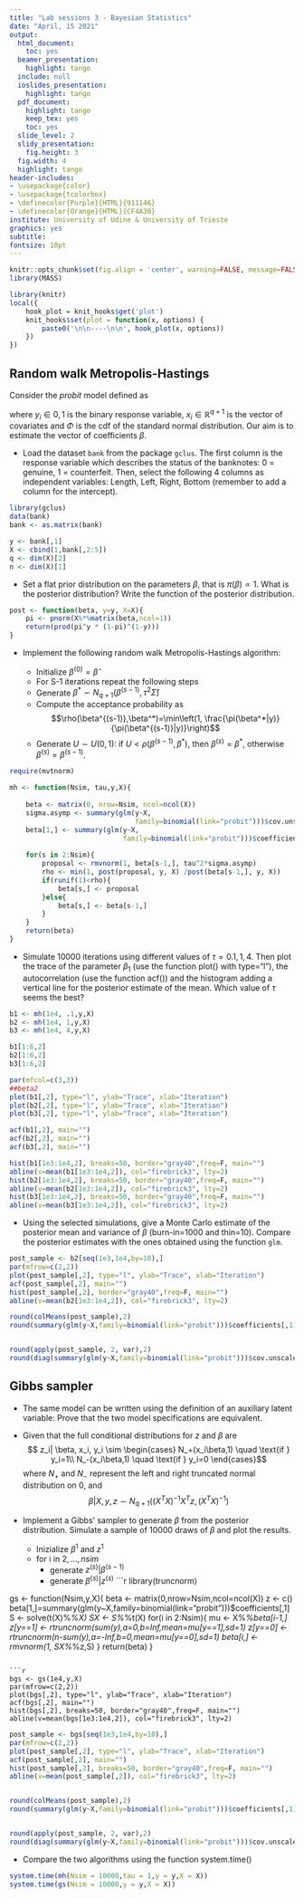 ```yaml
---
title: "Lab sessions 3 - Bayesian Statistics"
date: "April, 15 2021"
output:
  html_document:
    toc: yes
  beamer_presentation:
    highlight: tango
  include: null
  ioslides_presentation:
    highlight: tango
  pdf_document:
    highlight: tango
    keep_tex: yes
    toc: yes
  slide_level: 2
  slidy_presentation:
    fig.height: 3
  fig.width: 4
  highlight: tango
header-includes:
- \usepackage{color}
- \usepackage{tcolorbox}
- \definecolor{Purple}{HTML}{911146}
- \definecolor{Orange}{HTML}{CF4A30}
institute: University of Udine & University of Trieste
graphics: yes
subtitle: 
fontsize: 10pt
---
```

```r
knitr::opts_chunk$set(fig.align = 'center', warning=FALSE, message=FALSE, fig.asp=0.625, dev='png', global.par = TRUE, dev.args=list(pointsize=10), fig.path = 'figs/')
library(MASS)
```
```r
library(knitr)
local({
    hook_plot = knit_hooks$get('plot')
    knit_hooks$set(plot = function(x, options) {
        paste0('\n\n----\n\n', hook_plot(x, options))
    })
})
```

## Random walk Metropolis-Hastings 

Consider the *probit* model defined as

\begin{align*}
y_i &\sim Bernoulli(p_i)\\
p_i &= \Phi(x^T_i\beta)
\end{align*}

where $y_i \in {0,1}$ is the binary response variable, $x_i \in \mathbb{R}^{q+1}$ is the vector of covariates and $\Phi$ is the cdf of the standard normal distribution. 
Our aim is to estimate the vector of coefficients $\beta$.

* Load the dataset $\texttt{bank}$ from the package $\texttt{gclus}$. The first column is the response variable which describes the status of the banknotes: 0 = genuine, 1 = counterfeit. Then, select the following 4 columns as independent variables: Length, Left, Right, Bottom (remember to add a column for the intercept).

```r
library(gclus)
data(bank)
bank <- as.matrix(bank)

y <- bank[,1]
X <- cbind(1,bank[,2:5])
q <- dim(X)[2] 
n <- dim(X)[1]
```
* Set a flat prior distribution on the parameters $\beta$, that is $\pi(\beta)\propto 1$. What is the posterior distribution? Write the function of the posterior distribution.
  
```r
post <- function(beta, y=y, X=X){
    pi <- pnorm(X%*%matrix(beta,ncol=1))
    return(prod(pi^y * (1-pi)^(1-y)))
}
```
  
* Implement the following random walk Metropolis-Hastings algorithm:
	
	- Initialize $\beta^{(0)}=\hat{\beta}$
	- For S-1 iterations repeat the following steps
	- Generate $\beta^* \sim N_{q+1}(\beta^{(s-1)}, \tau^2\hat\Sigma)$
	- Compute the acceptance probability as
		$$\rho(\beta^{(s-1)},\beta^*)=\min\left(1, \frac{\pi(\beta^*|y)}{\pi(\beta^{(s-1)}|y)}\right)$$
	- Generate $U \sim U(0,1)$: if $U < \rho(\beta^{(s-1)},\beta^*)$, then  $\beta^{(s)}=\beta^*$, otherwise  $\beta^{(s)}=\beta^{(s-1)}$.

```r
require(mvtnorm)

mh <- function(Nsim, tau,y,X){
    
    beta <- matrix(0, nrow=Nsim, ncol=ncol(X))
    sigma.asymp <- summary(glm(y~X,
                               family=binomial(link="probit")))$cov.unscaled
    beta[1,] <- summary(glm(y~X,
                            family=binomial(link="probit")))$coefficients[,1]
    
    for(s in 2:Nsim){
        proposal <- rmvnorm(1, beta[s-1,], tau^2*sigma.asymp)
        rho <- min(1, post(proposal, y, X) /post(beta[s-1,], y, X))
        if(runif(1)<rho){
            beta[s,] <- proposal
        }else{
            beta[s,] <- beta[s-1,]
        }
    }
    return(beta)
}
```

* Simulate 10000 iterations using different values of $\tau= 0.1, 1, 4$.  Then plot the trace of the parameter $\beta_1$ (use the function plot() with type="l"), the autocorrelation (use the function acf()) and the histogram adding a vertical line for the posterior estimate of the mean. Which value of $\tau$ seems the best?

```r
b1 <- mh(1e4, .1,y,X)
b2 <- mh(1e4, 1,y,X)
b3 <- mh(1e4, 4,y,X)

b1[1:6,2]
b2[1:6,2]
b3[1:6,2]

par(mfcol=c(3,3))
##beta2
plot(b1[,2], type="l", ylab="Trace", xlab="Iteration")
plot(b2[,2], type="l", ylab="Trace", xlab="Iteration")
plot(b3[,2], type="l", ylab="Trace", xlab="Iteration")

acf(b1[,2], main="")
acf(b2[,2], main="")
acf(b3[,2], main="")

hist(b1[1e3:1e4,2], breaks=50, border="gray40",freq=F, main="")
abline(v=mean(b1[1e3:1e4,2]), col="firebrick3", lty=2)
hist(b2[1e3:1e4,2], breaks=50, border="gray40",freq=F, main="")
abline(v=mean(b2[1e3:1e4,2]), col="firebrick3", lty=2)
hist(b3[1e3:1e4,2], breaks=50, border="gray40",freq=F, main="")
abline(v=mean(b3[1e3:1e4,2]), col="firebrick3", lty=2)
```

* Using the selected simulations, give a Monte Carlo estimate of the posterior mean and variance of $\beta$ (burn-in=1000 and thin=10). Compare the posterior estimates with the ones obtained using the function $\texttt{glm}$.

```r
post_sample <- b2[seq(1e3,1e4,by=10),]
par(mfrow=c(2,2))
plot(post_sample[,2], type="l", ylab="Trace", xlab="Iteration")
acf(post_sample[,2], main="")
hist(post_sample[,2], border="gray40",freq=F, main="")
abline(v=mean(b2[1e3:1e4,2]), col="firebrick3", lty=2)

round(colMeans(post_sample),2)
round(summary(glm(y~X,family=binomial(link="probit")))$coefficients[,1],2)


round(apply(post_sample, 2, var),2)
round(diag(summary(glm(y~X,family=binomial(link="probit")))$cov.unscaled),2)
```

## Gibbs sampler

* The same model can be written using the definition of an auxiliary latent variable:
\begin{align*}
  y_i &= \mathbb{1}_{z_i> 0}\\
  z_i &\sim N(x_i \beta,1)
\end{align*}
Prove that the two model specifications are equivalent.

* Given that the full conditional distributions for $z$ and $\beta$ are
$$ z_i| \beta, x_i, y_i \sim \begin{cases}
   N_+(x_i\beta,1) \quad \text{if } y_i=1\\
   N_-(x_i\beta,1) \quad \text{if } y_i=0
\end{cases}$$ 
where $N_+$ and $N_-$ represent the left and right truncated normal distribution on 0, and 
$$\beta|X,y,z \sim N_{q+1}((X^T X)^{-1}X^Tz, (X^TX)^{-1}) $$


* Implement a Gibbs' sampler to generate $\beta$ from the posterior distribution. Simulate a sample of 10000 draws of $\beta$ and plot the results.
  - Inizialize $\beta^{1}$ and $z^{1}$
  - for i in $2,\ldots,nsim$
    - generate $z^{(s)}|\beta^{(s-1)}$
    - generate $\beta^{(s)}|z^{(s)}$
```r
library(truncnorm)

gs <- function(Nsim,y,X){
    beta <- matrix(0,nrow=Nsim,ncol=ncol(X))
    z <- c()
    beta[1,]=summary(glm(y~X,family=binomial(link="probit")))$coefficients[,1]
    S <- solve(t(X)%*%X)
    SX <- S%*%t(X) 
    for(i in 2:Nsim){
        mu <- X%*%beta[i-1,]
        z[y==1] <- rtruncnorm(sum(y),a=0,b=Inf,mean=mu[y==1],sd=1)
        z[y==0] <- rtruncnorm(n-sum(y),a=-Inf,b=0,mean=mu[y==0],sd=1)
        beta[i,] <- rmvnorm(1, SX%*%z,S)
    }
    return(beta)
}
```
	
```r
bgs <- gs(1e4,y,X)
par(mfrow=c(2,2))
plot(bgs[,2], type="l", ylab="Trace", xlab="Iteration")
acf(bgs[,2], main="")
hist(bgs[,2], breaks=50, border="gray40",freq=F, main="")
abline(v=mean(bgs[1e3:1e4,2]), col="firebrick3", lty=2)
```
```r
post_sample <- bgs[seq(1e3,1e4,by=10),]
par(mfrow=c(2,2))
plot(post_sample[,2], type="l", ylab="Trace", xlab="Iteration")
acf(post_sample[,2], main="")
hist(post_sample[,2], breaks=50, border="gray40",freq=F, main="")
abline(v=mean(post_sample[,2]), col="firebrick3", lty=2)


round(colMeans(post_sample),2)
round(summary(glm(y~X,family=binomial(link="probit")))$coefficients[,1],2)


round(apply(post_sample, 2, var),2)
round(diag(summary(glm(y~X,family=binomial(link="probit")))$cov.unscaled),2)
```

  * Compare the two algorithms using the function system.time()
```r
system.time(mh(Nsim = 10000,tau = 1,y = y,X = X))
system.time(gs(Nsim = 10000,y = y,X = X))
```


